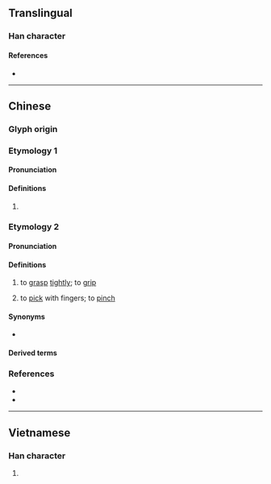 {{character info}}
==Translingual==

===Han character===
{{Han char|rn=64|rad=手|as=11|sn=14|four=55030|canj=QYJJ,XQYJJ|ids=⿰扌連}}

====References====
* {{Han ref|kx=0449.340|dkj=12584|dj=0800.180|hdz=31942.100|uh=6459|ud=25689|bh=E1F1|bd=57841}}

----

==Chinese==

===Glyph origin===
{{Han etym}}

===Etymology 1===
{{zh-forms|s=𫽁|alt=𪜆}}

====Pronunciation====
{{zh-pron
|m=liǎn
|c=lin5,lin4
|mc=y
|oc=y
|cat=
}}

====Definitions====
{{zh-hanzi}}

# {{rfdef|zh}}

===Etymology 2===
{{zh-forms|s=𫽁|alt=鍊}}

====Pronunciation====
{{zh-pron
|c=lin5
|cat=v
}}

====Definitions====
{{zh-hanzi}} {{tlb|zh|Cantonese}}

# to [[grasp]] [[tightly]]; to [[grip]]
#: {{zh-x|摙 死 個 仔|to strangle one's child to death|C}}
#: {{zh-x|摙 實 拳頭|to hold one's fist firmly|C}}
# to [[pick]] with fingers; to [[pinch]]
#: {{zh-x|摙 住 個 鼻|to hold one's nose|C}}

====Synonyms====
* {{zh-l|捏}}

====Derived terms====
{{zh-der|老摙咁遠|摙車|摙春袋}}

===References===
* {{R:twedu|C04398}}
* {{R:yue:mfccd}}

----

==Vietnamese==

===Han character===
{{vi-readings|rs=手11|reading=lèn}}

# {{rfdef|vi|sort=手11}}